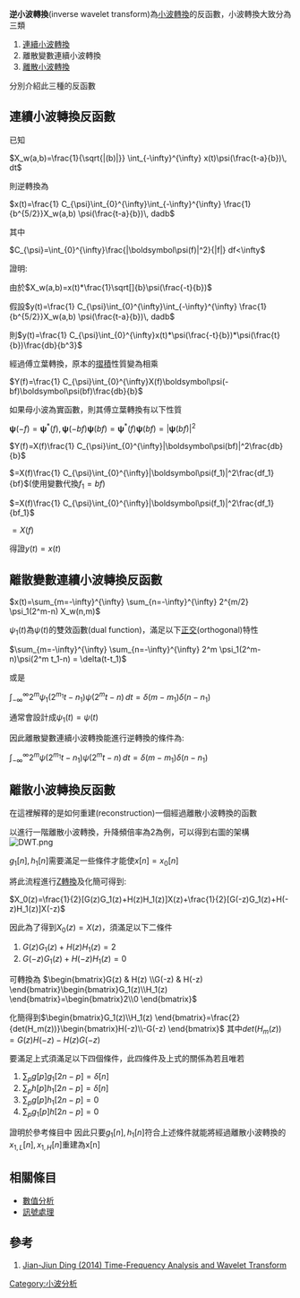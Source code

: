 {{refimprove|time=2015-01-23T18:58:40+00:00}}
'''逆小波轉換'''(inverse wavelet transform)為[[小波分析|小波轉換]]的反函數，小波轉換大致分為三類
# [[連續小波轉換|連續小波轉換]]
# 離散變數連續小波轉換
# [[離散小波變換|離散小波轉換]]
分別介紹此三種的反函數
==連續小波轉換反函數==
已知

<math>X_w(a,b)=\frac{1}{\sqrt{|(b)|}} \int_{-\infty}^{\infty} x(t)\psi(\frac{t-a}{b})\, dt</math>

則逆轉換為

<math>x(t)=\frac{1} C_{\psi}\int_{0}^{\infty}\int_{-\infty}^{\infty} \frac{1}{b^{5/2}}X_w(a,b) \psi(\frac{t-a}{b})\, dadb</math>

其中

<math>C_{\psi}=\int_{0}^{\infty}\frac{|\boldsymbol\psi(f)|^2}{|f|} df<\infty</math>

證明:

由於<math>X_w(a,b)=x(t)*\frac{1}\sqrt[]{b}\psi(\frac{-t}{b})</math>

假設<math>y(t)=\frac{1} C_{\psi}\int_{0}^{\infty}\int_{-\infty}^{\infty} \frac{1}{b^{5/2}}X_w(a,b) \psi(\frac{t-a}{b})\, dadb</math>

則<math>y(t)=\frac{1} C_{\psi}\int_{0}^{\infty}x(t)*\psi(\frac{-t}{b})*\psi(\frac{t}{b})\frac{db}{b^3}</math>

經過傅立葉轉換，原本的[[卷积|摺積]]性質變為相乘

<math>Y(f)=\frac{1} C_{\psi}\int_{0}^{\infty}X(f)\boldsymbol\psi(-bf)\boldsymbol\psi(bf)\frac{db}{b}</math>

如果母小波為實函數，則其傅立葉轉換有以下性質

<math>\boldsymbol\psi(-f)=\boldsymbol\psi^*(f),\boldsymbol\psi(-bf)\boldsymbol\psi(bf)=\boldsymbol\psi^*(f)\boldsymbol\psi(bf)=|\boldsymbol\psi(bf)|^2</math>

<math>Y(f)=X(f)\frac{1} C_{\psi}\int_{0}^{\infty}|\boldsymbol\psi(bf)|^2\frac{db}{b}</math>

<math>    =X(f)\frac{1} C_{\psi}\int_{0}^{\infty}|\boldsymbol\psi(f_1)|^2\frac{df_1}{bf}</math>(使用變數代換<math>f_1=bf</math>)

<math>    =X(f)\frac{1} C_{\psi}\int_{0}^{\infty}|\boldsymbol\psi(f_1)|^2\frac{df_1}{bf_1}</math>

<math>    =X(f)</math>

得證<math>y(t)=x(t)</math>

==離散變數連續小波轉換反函數==

<math>x(t)=\sum_{m=-\infty}^{\infty} \sum_{n=-\infty}^{\infty} 2^{m/2} \psi_1(2^m-n) X_w(n,m) </math>

<math>\psi_1(t)</math>為<math>\psi(t)</math>的雙效函數(dual function)，滿足以下[[正交|正交]](orthogonal)特性

<math>\sum_{m=-\infty}^{\infty} \sum_{n=-\infty}^{\infty} 2^m \psi_1(2^m-n)\psi(2^m t_1-n) = \delta(t-t_1) </math>

或是

<math>\int_{-\infty}^{\infty} 2^m \psi_1(2^{m_1}t-n_1)\psi(2^mt-n)\,dt = \delta(m-m_1)\delta(n-n_1)</math>

通常會設計成<math>\psi_1(t)=\psi(t)</math>

因此離散變數連續小波轉換能進行逆轉換的條件為:

<math>\int_{-\infty}^{\infty} 2^m \psi(2^{m_1}t-n_1)\psi(2^mt-n)\,dt = \delta(m-m_1)\delta(n-n_1)</math>

==離散小波轉換反函數==
在這裡解釋的是如何重建(reconstruction)一個經過離散小波轉換的函數

以進行一階離散小波轉換，升降頻倍率為2為例，可以得到右圖的架構
[[File:DWT.png|thumb]]

<math>g_1[n],h_1[n]</math>需要滿足一些條件才能使<math>x[n]=x_0[n]</math>

將此流程進行[[Z轉換|Z轉換]]及化簡可得到:

<math>X_0(z)=\frac{1}{2}[G(z)G_1(z)+H(z)H_1(z)]X(z)+\frac{1}{2}[G(-z)G_1(z)+H(-z)H_1(z)]X(-z)</math>

因此為了得到<math>X_0(z)=X(z)</math>，須滿足以下二條件
# <math>G(z)G_1(z)+H(z)H_1(z)=2</math>
# <math>G(-z)G_1(z)+H(-z)H_1(z)=0</math>

可轉換為
<math>\begin{bmatrix}G(z) & H(z)  \\G(-z) & H(-z) \end{bmatrix}\begin{bmatrix}G_1(z)\\H_1(z) \end{bmatrix}=\begin{bmatrix}2\\0 \end{bmatrix}</math>

化簡得到<math>\begin{bmatrix}G_1(z)\\H_1(z) \end{bmatrix}=\frac{2}{det(H_m(z))}\begin{bmatrix}H(-z)\\-G(-z) \end{bmatrix}</math>
其中<math>det(H_m(z))=G(z)H(-z)-H(z)G(-z)</math>

要滿足上式須滿足以下四個條件，此四條件及上式的關係為若且唯若

#<math>\sum_{p}g[p]g_1[2n-p]=\delta[n]</math>
#<math>\sum_{p}h[p]h_1[2n-p]=\delta[n]</math>
#<math>\sum_{p}g[p]h_1[2n-p]=0</math>
#<math>\sum_{p}g_1[p]h[2n-p]=0</math>

證明於參考條目中
因此只要<math>g_1[n],h_1[n]</math>符合上述條件就能將經過離散小波轉換的<math>x_{1,L}[n],x_{1,H}[n]</math>重建為x[n]
==相關條目==
*[[數值分析|數值分析]]
*[[訊號處理|訊號處理]]
==參考==
# [http://djj.ee.ntu.edu.tw/TFW.htm Jian-Jiun Ding (2014) Time-Frequency Analysis and Wavelet Transform] {{Wayback|url=http://djj.ee.ntu.edu.tw/TFW.htm |date=20170101160000 }}

[[Category:小波分析|Category:小波分析]]